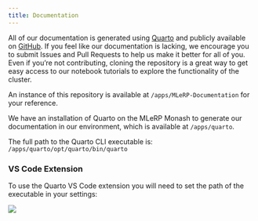 ```yaml
---
title: Documentation
---
```


All of our documentation is generated using [Quarto](https://quarto.org/) and publicly available on [GitHub](https://github.com/mitchellshargreaves-monash/MLeRP-Documentation). If you feel like our documentation is lacking, we encourage you to submit Issues and Pull Requests to help us make it better for all of you. Even if you're not contributing, cloning the repository is a great way to get easy access to our notebook tutorials to explore the functionality of the cluster.

An instance of this repository is available at `/apps/MLeRP-Documentation` for your reference.

We have an installation of Quarto on the MLeRP Monash to generate our documentation in our environment, which is available at `/apps/quarto`. 

The full path to the Quarto CLI executable is:  
`/apps/quarto/opt/quarto/bin/quarto`

### VS Code Extension
To use the Quarto VS Code extension you will need to set the path of the executable in your settings:

![](/images/vscode-quarto.png)